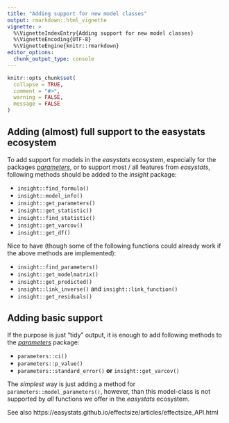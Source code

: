 ---
title: "Adding support for new model classes"
output: rmarkdown::html_vignette
vignette: >
  %\VignetteIndexEntry{Adding support for new model classes}
  %\VignetteEncoding{UTF-8}
  %\VignetteEngine{knitr::rmarkdown}
editor_options:
  chunk_output_type: console
---

```{r, include = FALSE}
knitr::opts_chunk$set(
  collapse = TRUE,
  comment = "#>",
  warning = FALSE,
  message = FALSE
)
```

## Adding (almost) full support to the easystats ecosystem

To add support for models in the _easystats_ ecosystem, especially for the packages [_parameters_](https://easystats.github.io/parameters/), or to support most / all features from _easystats_, following methods should be added to the _insight_ package:

- `insight::find_formula()`
- `insight::model_info()`
- `insight::get_parameters()`
- `insight::get_statistic()`
- `insight::find_statistic()`
- `insight::get_varcov()`
- `insight::get_df()`

Nice to have (though some of the following functions could already work if the above methods are implemented):

- `insight::find_parameters()`
- `insight::get_modelmatrix()`
- `insight::get_predicted()`
- `insight::link_inverse()` and `insight::link_function()`
- `insight::get_residuals()`

## Adding basic support

If the purpose is just "tidy" output, it is enough to add following methods to the [_parameters_](https://easystats.github.io/parameters/) package:

- `parameters::ci()`
- `parameters::p_value()`
- `parameters::standard_error()` **or** `insight::get_varcov()`

The _simplest_ way is just adding a method for `parameters::model_parameters()`, however, than this model-class is not supported by _all_ functions we offer in the _easystats_ ecosystem.

See also https://easystats.github.io/effectsize/articles/effectsize_API.html
